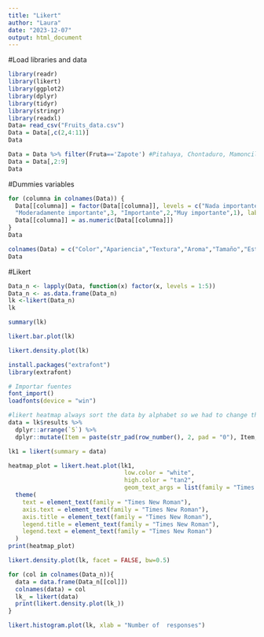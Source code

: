 ---
title: "Likert"
author: "Laura"
date: "2023-12-07"
output: html_document
---

#Load libraries and data
```{r}
library(readr)
library(likert)
library(ggplot2)
library(dplyr)
library(tidyr)
library(stringr)
library(readxl)
Data= read_csv("Fruits_data.csv") 
Data = Data[,c(2,4:11)]
Data
```
```{r}
Data = Data %>% filter(Fruta=='Zapote') #Pitahaya, Chontaduro, Mamoncillo, Zapote, Chirimoya
Data = Data[,2:9]
Data
```


#Dummies variables
```{r}
for (columna in colnames(Data)) {
  Data[[columna]] = factor(Data[[columna]], levels = c("Nada importante",5, "Poco importante",4, 
  "Moderadamente importante",3, "Importante",2,"Muy importante",1), labels = c(5,5,4,4,3,3,2,2,1,1))
  Data[[columna]] = as.numeric(Data[[columna]])
}
Data
```


```{r}
colnames(Data) = c("Color","Apariencia","Textura","Aroma","Tamaño","Estado madurez","Precio","Origen_fruto")
Data
```

#Likert
```{r}
Data_n <- lapply(Data, function(x) factor(x, levels = 1:5))
Data_n <- as.data.frame(Data_n)
lk <-likert(Data_n)
lk
```


```{r}
summary(lk)
```


```{r}
likert.bar.plot(lk)
```


```{r}
likert.density.plot(lk)
```

```{r}
install.packages("extrafont")
library(extrafont)

# Importar fuentes
font_import()
loadfonts(device = "win")
```

```{r}
#likert heatmap always sort the data by alphabet so we had to change the items name 
data = lk$results %>%
  dplyr::arrange(`5`) %>%
  dplyr::mutate(Item = paste(str_pad(row_number(), 2, pad = "0"), Item, sep = ' '))

lk1 = likert(summary = data)

heatmap_plot = likert.heat.plot(lk1, 
                                 low.color = "white", 
                                 high.color = "tan2", 
                                 geom_text_args = list(family = "Times New Roman", size = 4)) + 
  theme(
    text = element_text(family = "Times New Roman"),  
    axis.text = element_text(family = "Times New Roman"),  
    axis.title = element_text(family = "Times New Roman"),  
    legend.title = element_text(family = "Times New Roman"),  
    legend.text = element_text(family = "Times New Roman")
  )
print(heatmap_plot)
```

```{r}
likert.density.plot(lk, facet = FALSE, bw=0.5)
```


```{r}
for (col in colnames(Data_n)){
  data = data.frame(Data_n[[col]])
  colnames(data) = col
  lk_ = likert(data)
  print(likert.density.plot(lk_))
}
```
```{r}
likert.histogram.plot(lk, xlab = "Number of  responses")
```






